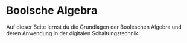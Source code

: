 # Boolsche Algebra

Auf dieser Seite lernst du die Grundlagen der Booleschen Algebra und deren Anwendung in der digitalen Schaltungstechnik.

